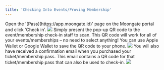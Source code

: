 ```yaml
---
title: 'Checking Into Events/Proving Membership'
---
```

<Steps>
    <Step title="Click 'Check in'">
        Open the '[Pass](https://app.moongate.id)' page on the Moongate portal and click 'Check in'.
        <img src="/user-guide/images/the-basics/user-check-in-guide/check in button.png"/>
    </Step>
    <Step title="Present your QR code">
        Simply present the pop-up QR code to the event/membership check-in staff to scan. This QR code will work for 
        all of your events/memberships – no need to select anything!
        <Tip>You can use Apple Wallet or Google Wallet to save the QR code to your phone.</Tip>
        <img src="/user-guide/images/the-basics/user-check-in-guide/website qr code.png"/>
        <Info>
            You will also have received a confirmation email when you purchased your ticket/membership pass. This email 
            contains a QR code for that ticket/membership pass that can also be used to check-in.
            <img src="/user-guide/images/the-basics/user-check-in-guide/email qr code.avif"/>
        </Info>
    </Step>
</Steps>